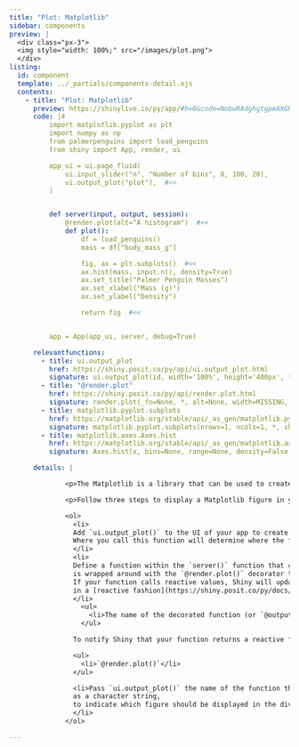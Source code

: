 ```yaml
---
title: "Plot: Matplotlib"
sidebar: components
preview: |
  <div class="px-3">
  <img style="width: 100%;" src="/images/plot.png">
  </div>
listing:
  id: component
  template: ../_partials/components-detail.ejs
  contents:
    - title: "Plot: Matplotlib"
      preview: https://shinylive.io/py/app/#h=0&code=NobwRAdghgtgpmAXGKAHVA6VBPMAaMAYwHsIAXOcpMASxlWICcyACGKM1AG2LK5oBGWbN14soAZxbcyAHQh0GzFhACu9bOKkRU8gGaNiMaVC7xGqSgHNVNCFMVNWPKABMA+pYg27E-YeMJAAs7TUdlAEF0PBZGSlc4RhjbeXk0VHdbFgBeFlssKCs4dz0uW1cACnkWGryaDDtUVTJ3CX4ExirIWXwWHoA5dQFElmI9FgFfHpiABhiARhm5lgAmGYBKPGra-OJmppbRMi6jns35ddSIeQTxiUSAN0SKxuaYvc43lnuJCRpSdaIbY1AACcQgHSwPGOpjI2R6ERYIQkZGIVkYsDOwJYt2k0IqgOxtRx41yLg8Xh89gJRNq7F+ORJwB6AmIrmw7npEncVh6AF0rsTiXoaFYYlAAB6MmQYCSqARHCQ0iBC2qSjDI45cmKvMgYCAEmIJew0MjYbIAFUYqjglxVqvEEtlcBaZFNXDgXQACqZzCwvdZbCqALKSH5Y+2q9X3FoSrhQYZcLqhhkVKyXMB2h2O50tbDxxNdAAilD+ZojtJqcTIqkYKpFvOuTfSjKiqAq6UyNBi90YTySOLgAlUVkt1tt8jAAF8+UA
      code: |4
          import matplotlib.pyplot as plt
          import numpy as np
          from palmerpenguins import load_penguins
          from shiny import App, render, ui

          app_ui = ui.page_fluid(
              ui.input_slider("n", "Number of bins", 0, 100, 20),
              ui.output_plot("plot"),  #<<
          )


          def server(input, output, session):
              @render.plot(alt="A histogram")  #<<
              def plot():
                  df = load_penguins()
                  mass = df["body_mass_g"]

                  fig, ax = plt.subplots()  #<<
                  ax.hist(mass, input.n(), density=True)
                  ax.set_title("Palmer Penguin Masses")
                  ax.set_xlabel("Mass (g)")
                  ax.set_ylabel("Density")

                  return fig  #<<


          app = App(app_ui, server, debug=True)

      relevantfunctions:
        - title: ui.output_plot
          href: https://shiny.posit.co/py/api/ui.output_plot.html
          signature: ui.output_plot(id, width='100%', height='400px', *, inline=False, click=False, dblclick=False, hover=False, brush=False, fill=MISSING)
        - title: "@render.plot"
          href: https://shiny.posit.co/py/api/render.plot.html
          signature: render.plot(_fn=None, *, alt=None, width=MISSING, height=MISSING, **kwargs)
        - title: matplotlib.pyplot.subplots
          href: https://matplotlib.org/stable/api/_as_gen/matplotlib.pyplot.subplots.html
          signature: matplotlib.pyplot.subplots(nrows=1, ncols=1, *, sharex=False, sharey=False, squeeze=True, width_ratios=None, height_ratios=None, subplot_kw=None, gridspec_kw=None, **fig_kw)
        - title: matplotlib.axes.Axes.hist
          href: https://matplotlib.org/stable/api/_as_gen/matplotlib.axes.Axes.hist.html
          signature: Axes.hist(x, bins=None, range=None, density=False, weights=None, cumulative=False, bottom=None, histtype='bar', align='mid', orientation='vertical', rwidth=None, log=False, color=None, label=None, stacked=False, *, data=None, **kwargs)

      details: |

              <p>The Matplotlib is a library that can be used to create plots.</p>

              <p>Follow three steps to display a Matplotlib figure in your app:</p>

              <ol>
                <li>
                Add `ui.output_plot()` to the UI of your app to create a div in which to display the figure.
                Where you call this function will determine where the figure will appear within the layout of the app.
                </li>
                <li>
                Define a function within the `server()` function that creates the figure and
                is wrapped around with the `@render.plot()` decorator to return the figure.
                If your function calls reactive values, Shiny will update your figure whenever those values change,
                in a [reactive fashion](https://shiny.posit.co/py/docs/reactive-programming.html).
                </li>
                  <ul>
                    <li>The name of the decorated function (or `@output(id=...)`) should match the `id` of a `output_plot()` container.</li>
                  </ul>

                To notify Shiny that your function returns a reactive figure to display, decorate the function with:

                <ul>
                  <li>`@render.plot()`</li>
                </ul>

                <li>Pass `ui.output_plot()` the name of the function that builds the figure for the `input` argument,
                as a character string,
                to indicate which figure should be displayed in the div.
                </li>
              </ol>

---
```


:::{.component}
:::
